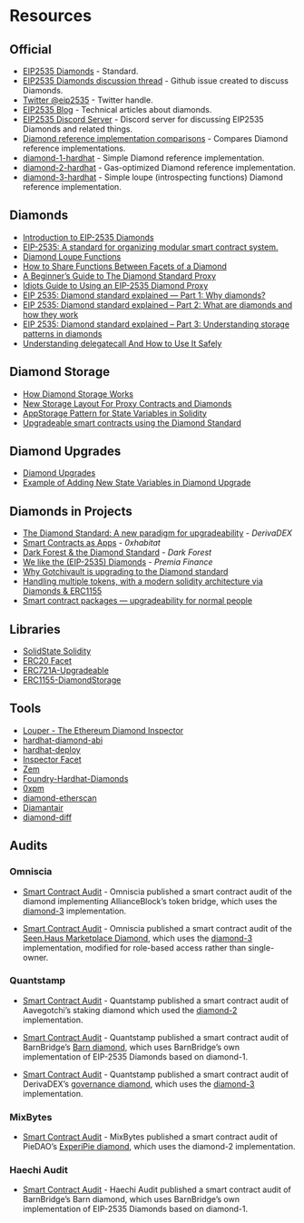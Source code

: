 # **Resources**

## **Official**

* [EIP2535 Diamonds](https://eips.ethereum.org/EIPS/eip-2535) - Standard.
* [EIP2535 Diamonds discussion thread](https://github.com/ethereum/EIPs/issues/2535) - Github issue created to discuss Diamonds.
* [Twitter @eip2535](https://twitter.com/eip2535) - Twitter handle.
* [EIP2535 Blog](https://eip2535diamonds.substack.com/) - Technical articles about diamonds.
* [EIP2535 Discord Server](https://discord.gg/kQewPw2) - Discord server for discussing EIP2535 Diamonds and related things.
* [Diamond reference implementation comparisons](https://github.com/mudgen/diamond) - Compares Diamond reference implementations.
* [diamond-1-hardhat](https://github.com/mudgen/diamond-1-hardhat) - Simple Diamond reference implementation.
* [diamond-2-hardhat](https://github.com/mudgen/diamond-2-hardhat) - Gas-optimized Diamond reference implementation.
* [diamond-3-hardhat](https://github.com/mudgen/diamond-3-hardhat) - Simple loupe (introspecting functions) Diamond reference implementation.

## **Diamonds**

* [Introduction to EIP-2535 Diamonds](https://eip2535diamonds.substack.com/p/introduction-to-the-diamond-standard?s=w) 
* [EIP-2535: A standard for organizing modular smart contract system.](https://soliditydeveloper.com/eip-2535) 
* [Diamond Loupe Functions](https://dev.to/mudgen/why-loupe-functions-for-diamonds-1kc3) 
* [How to Share Functions Between Facets of a Diamond](https://eip2535diamonds.substack.com/p/how-to-share-functions-between-facets?s=w)
* [A Beginner’s Guide to The Diamond Standard Proxy](https://blessingemah.medium.com/a-beginners-guide-to-the-diamond-standard-proxy-b57076365403) 
* [Idiots Guide to Using an EIP-2535 Diamond Proxy](https://andrewedwards.substack.com/p/coming-soon)
* [EIP 2535: Diamond standard explained — Part 1: Why diamonds?](https://bitsbyblocks.com/eip-2535-diamond-standard-explained-part-1-why-diamonds/)
* [EIP 2535: Diamond standard explained – Part 2: What are diamonds and how they work](https://bitsbyblocks.com/eip-2535-diamond-standard-explained-part-2-what-are-diamonds-and-how-they-work/)
* [EIP 2535: Diamond standard explained – Part 3: Understanding storage patterns in diamonds](https://bitsbyblocks.com/eip-2535-diamond-standard-explained-part-3-understanding-storage-patterns-in-diamonds/)
* [Understanding delegatecall And How to Use It Safely](https://eip2535diamonds.substack.com/p/understanding-delegatecall-and-how)

## **Diamond Storage**

* [How Diamond Storage Works](https://dev.to/mudgen/how-diamond-storage-works-90e)
* [New Storage Layout For Proxy Contracts and Diamonds](https://medium.com/1milliondevs/new-storage-layout-for-proxy-contracts-and-diamonds-98d01d0eadb)
* [AppStorage Pattern for State Variables in Solidity](https://eip2535diamonds.substack.com/p/appstorage-pattern-for-state-variables?s=w)
* [Upgradeable smart contracts using the Diamond Standard](https://hiddentao.com/archives/2020/05/28/upgradeable-smart-contracts-using-diamond-standard)

## **Diamond Upgrades**

* [Diamond Upgrades](https://eip2535diamonds.substack.com/p/diamond-upgrades?s=w)
* [Example of Adding New State Variables in Diamond Upgrade](https://eip2535diamonds.substack.com/p/example-of-a-diamond-upgrade?s=w)

## **Diamonds in Projects**
* [The Diamond Standard: A new paradigm for upgradeability](https://medium.com/derivadex/the-diamond-standard-a-new-paradigm-for-upgradeability-569121a08954) - *DerivaDEX*
* [Smart Contracts as Apps](https://0xhabitat.substack.com/p/33) - *0xhabitat*
* [Dark Forest & the Diamond Standard](https://blog.zkga.me/dark-forest-and-the-diamond-standard) - *Dark Forest* 
* [We like the (EIP-2535) Diamonds](https://blog.premia.finance/we-like-the-eip-2535-diamonds-90184b2e6741) - *Premia Finance*
* [Why Gotchivault is upgrading to the Diamond standard](https://medium.com/@bearded.eth/diamonds-are-a-proxys-best-friends-c302cca82203) 
* [Handling multiple tokens, with a modern solidity architecture via Diamonds & ERC1155](https://dev.to/nohehf/handling-multiple-tokens-with-a-modern-solidity-architecture-via-diamonds-erc1155-1h7e)
* [Smart contract packages — upgradeability for normal people](https://medium.com/@tjvs/smart-contract-packages-upgradeability-for-normal-people-8646e817e196)

## **Libraries**

* [SolidState Solidity](https://github.com/solidstate-network/solidstate-solidity) 
* [ERC20 Facet](https://github.com/danfinlay/erc20-diamond-facet)
* [ERC721A-Upgradeable](https://github.com/chiru-labs/ERC721A-Upgradeable)
* [ERC1155-DiamondStorage](https://github.com/rachit2501/ERC1155-Diamond)

## **Tools**
* [Louper - The Ethereum Diamond Inspector](https://louper.dev/) 
* [hardhat-diamond-abi](https://github.com/projectsophon/hardhat-diamond-abi)
* [hardhat-deploy](https://github.com/wighawag/hardhat-deploy#builtin-in-support-for-diamonds-eip2535) 
* [Inspector Facet](https://github.com/bugout-dev/inspector-facet)
* [Zem](https://github.com/anders-torbjornsen/zem) 
* [Foundry-Hardhat-Diamonds](https://github.com/Timidan/Foundry-Hardhat-Diamonds) 
* [0xpm](https://0xpm.app/) 
* [diamond-etherscan](https://github.com/zdenham/diamond-etherscan) 
* [Diamantair](https://diamantaire.xyz/)
* [diamond-diff](https://www.npmjs.com/package/diamond-diff) 


## **Audits**

### **Omniscia**

*  [Smart Contract Audit](https://omniscia.io/alliance-block-multitoken-bridge/) - Omniscia published a smart contract audit of the diamond implementing AllianceBlock’s token bridge, which uses the [diamond-3](https://github.com/mudgen/diamond-3-hardhat) implementation.

*  [Smart Contract Audit](https://omniscia.io/seen-haus-nft-auction-sales/) - Omniscia published a smart contract audit of the [Seen.Haus Marketplace Diamond](https://github.com/seen-haus/seen-contracts), which uses the [diamond-3](https://github.com/mudgen/diamond-3-hardhat) implementation, modified for role-based access rather than single-owner.

### **Quantstamp**

* [Smart Contract Audit](https://certificate.quantstamp.com/full/aavegotchi-ghst-staking) - Quantstamp published a smart contract audit of Aavegotchi’s staking diamond which used the [diamond-2](https://github.com/mudgen/diamond-2-hardhat) implementation.

* [Smart Contract Audit](https://raw.githubusercontent.com/BarnBridge/BarnBridge-PM/master/audits/BarnBridge%20DAO%20audit%20by%20Quanstamp.pdf) - Quantstamp published a smart contract audit of BarnBridge’s [Barn diamond](https://github.com/BarnBridge/BarnBridge-Barn), which uses BarnBridge’s own implementation of EIP-2535 Diamonds based on diamond-1.

* [Smart Contract Audit](https://certificate.quantstamp.com/full/deriva-dex) - Quantstamp published a smart contract audit of DerivaDEX’s [governance diamond](https://gitlab.com/derivadex/dips/-/tree/master/packages/protocol/contracts), which uses the [diamond-3](https://github.com/mudgen/diamond-3-hardhat) implementation.
### **MixBytes**

* [Smart Contract Audit](https://github.com/pie-dao/audits/blob/main/Mixbytes%20-%20ExperiPie_Smart_Contrac%202020-12-11.pdf) - MixBytes published a smart contract audit of PieDAO’s [ExperiPie diamond](https://github.com/pie-dao/initialisable-diamond), which uses the diamond-2 implementation.

### **Haechi Audit**

* [Smart Contract Audit](https://github.com/BarnBridge/BarnBridge-Barn) - Haechi Audit published a smart contract audit of BarnBridge’s Barn diamond, which uses BarnBridge’s own implementation of EIP-2535 Diamonds based on diamond-1.

